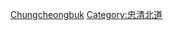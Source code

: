 {{Commonscat|Universities and colleges in Chungcheongbuk-do}}

[[Category:韓國各市道大學|Chungcheongbuk]]
[[Category:忠清北道|Category:忠清北道]]